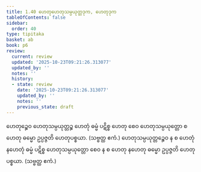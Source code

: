 ```yaml
---
title: 1.40 ဟေတုဟေတုသမ္ပယုတ္တဒုက, ဟေတုဒုက
tableOfContents: false
sidebar:
  order: 40
type: tipitaka
basket: ab
book: p6
review:
  current: review
  updated: '2025-10-23T09:21:26.313077'
  updated_by: ''
  notes: ''
  history:
  - state: review
    date: '2025-10-23T09:21:26.313077'
    updated_by: ''
    notes: ''
    previous_state: draft
---
```



<ReviewStatus review={frontmatter.review} showDetails={true} />

<HypothesisAnnotation frontmatter={frontmatter} />

<DynamicBreadcrumb />

<Division number="70" book="p6" e="ch" v="39" p="55">

<Paragraph number="203" book="p6">
ဟေတုဉ္စေဝ ဟေတုသမ္ပယုတ္တဉ္စ ဟေတုံ ဓမ္မံ ပဋိစ္စ ဟေတု စေဝ ဟေတုသမ္ပယုတ္တော စ ဟေတု ဓမ္မော ဥပ္ပဇ္ဇတိ ဟေတုပစ္စယာ. (သဗ္ဗတ္ထ ဧကံ.)
</Paragraph>

<Paragraph number="204" book="p6">
ဟေတုသမ္ပယုတ္တဉ္စေဝ န စ ဟေတုံ နဟေတုံ ဓမ္မံ ပဋိစ္စ ဟေတုသမ္ပယုတ္တော စေဝ န စ ဟေတု နဟေတု ဓမ္မော ဥပ္ပဇ္ဇတိ ဟေတုပစ္စယာ. (သဗ္ဗတ္ထ ဧကံ.)
</Paragraph>
</Division>